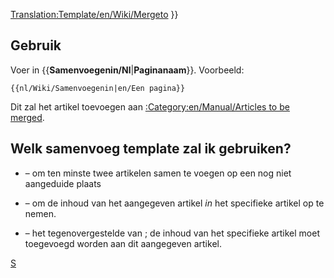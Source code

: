 <noinclude>[[Translation:Template/en/Wiki/Mergeto]]</noinclude><noinclude></noinclude>
{{en/Ambox| type  = move
| image = mergeto.png
| text  =  {{#IF: {{{1|}}} |Er wordt voorgesteld dat dit artikel of deze sectie wordt <span class="plainlinks">[http://en.wikipedia.org/wiki/Wikipedia:Merging opgenomen]</span> in<!--
                            --> ''[[:{{NAMESPACE}}:{{{1}}}|{{{1}}}]]''. ([[:{{NAMESPACE}} talk:{{{1}}}|Discussie]]) | Er is geen paginanaam gegeven, bewerk dit of verwijder deze template
}} }}<includeonly>{{{2|[[Category:en/Manual/Articles to be merged|{{PAGENAME}}]]}}}</includeonly><noinclude>

==Gebruik==
Voer in <nowiki>{{</nowiki>'''Samenvoegenin/Nl'''|'''Paginanaam'''<nowiki>}}</nowiki>. Voorbeeld:
<pre>{{nl/Wiki/Samenvoegenin|en/Een pagina}}</pre>
Dit zal het artikel toevoegen aan [[:Category:en/Manual/Articles to be merged]].

== Welk samenvoeg template zal ik gebruiken? ==
* {{en/S|Samenvoegen/Nl}} &ndash; om ten minste twee artikelen samen te voegen op een nog niet aangeduide plaats
* {{en/S|Samenvoegenin/Nl}} &ndash; om de inhoud van het aangegeven artikel ''in'' het specifieke artikel op te nemen.
* {{en/S|Samenvoegenvan/Nl}} &ndash; het tegenovergestelde van {{en/S|Samenvoegenin/Nl}}; de inhoud van het specifieke artikel moet toegevoegd worden aan dit aangegeven artikel.

[[Category:nl/Manual/Base Set/Berichtenbox|S]]</noinclude>